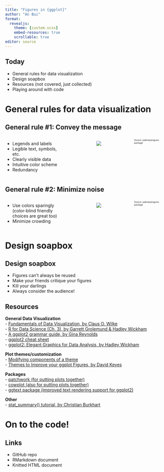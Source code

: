 ```yaml
---
title: "Figures in {ggplot}"
author: "An Bui"
format: 
  revealjs:
    theme: [custom.scss]
    embed-resources: true
    scrollable: true
editor: source
---
```


## Today

-   General rules for data visualization\
-   Design soapbox\
-   Resources (not covered, just collected)\
-   Playing around with code

# General rules for data visualization

## General rule #1: Convey the message

::: columns
::: {.column width="50%"}
::: incremental
-   Legends and labels\
-   Legible text, symbols, etc.\
-   Clearly visible data\
-   Intuitive color scheme\
-   Redundancy
:::
:::

::: {.column width="50%"}
::: {.absolute top="20%" right="0" width="566" height="290"}
::: {style="text-align: center"}
![](README-mass-flipper-1.png)
:::
:::
:::

::: {.absolute top="78%" right="5%"}
::: {style="font-size: 0.5em"}
Source: palmerpenguins package
:::
:::
:::

## General rule #2: Minimize noise

::: columns
::: {.column width="50%"}
::: incremental
-   Use colors sparingly (color-blind friendly choices are great too)\
-   Minimize crowding
:::
:::

::: {.column width="50%"}
::: {.absolute top="20%" right="0" width="566" height="290"}
::: {style="text-align: center"}
![](README-mass-flipper-1.png)
:::
:::
:::

::: {.absolute top="78%" right="5%"}
::: {style="font-size: 0.5em"}
Source: palmerpenguins package
:::
:::
:::

# Design soapbox

## Design soapbox

::: incremental
-   Figures can't always be reused\
-   Make your friends critique your figures\
-   Kill your darlings\
-   Always consider the audience!
:::

## Resources

**General Data Visualization**\
- [Fundamentals of Data Visualization, by Claus O. Wilke](https://serialmentor.com/dataviz/index.html)\
- [R for Data Science (Ch. 3), by Garrett Grolemund & Hadley Wickham](https://r4ds.had.co.nz/data-visualisation.html)\
- [A ggplot2 grammar guide, by Gina Reynolds](https://evamaerey.github.io/ggplot2_grammar_guide/about)\
- [ggplot2 cheat sheet](https://rstudio.com/wp-content/uploads/2015/03/ggplot2-cheatsheet.pdf)\
- [ggplot2: Elegant Graphics for Data Analysis, by Hadley Wickham](https://ggplot2-book.org/)

**Plot themes/customization**\
- [Modifying components of a theme](https://ggplot2.tidyverse.org/reference/theme.html)\
- [Themes to Improve your ggplot Figures, by David Keyes](https://rfortherestofus.com/2019/08/themes-to-improve-your-ggplot-figures/)

**Packages**\
- [patchwork (for putting plots together)](https://patchwork.data-imaginist.com/)\
- [cowplot (also for putting plots together)](https://cran.r-project.org/web/packages/cowplot/vignettes/introduction.html)\
- [ggtext package (improved text rendering support for ggplot2)](https://github.com/wilkelab/ggtext)

**Other**\
- [stat_summary() tutorial, by Christian Burkhart](https://ggplot2tutor.com/summary_statistics/summary_statistics/)

# On to the code!

## Links

- GitHub repo  
- RMarkdown document  
- Knitted HTML document  
